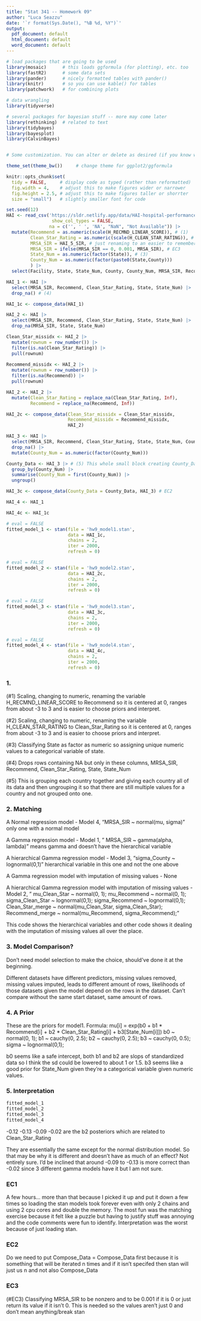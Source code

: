 ```yaml
---
title: "Stat 341 -- Homework 09"
author: "Luca Seazzu"
date: '`r format(Sys.Date(), "%B %d, %Y")`'
output: 
  pdf_document: default
  html_document: default
  word_document: default
---
```


```r
# load packages that are going to be used
library(mosaic)      # this loads ggformula (for plotting), etc. too
library(fastR2)      # some data sets
library(pander)      # nicely formatted tables with pander()
library(knitr)       # so you can use kable() for tables
library(patchwork)   # for combining plots

# data wrangling
library(tidyverse)

# several packages for bayesian stuff -- more may come later
library(rethinking)  # related to text
library(tidybayes)    
library(bayesplot)
library(CalvinBayes)


# Some customization. You can alter or delete as desired (if you know what you are doing).

theme_set(theme_bw())     # change theme for ggplot2/ggformula

knitr::opts_chunk$set(
  tidy = FALSE,     # display code as typed (rather than reformatted)
  fig.width = 4,    # adjust this to make figures wider or narrower
  fig.height = 2.5, # adjust this to make figures taller or shorrter
  size = "small")   # slightly smaller font for code
```


<!-- A few math abbreviations -->

\newcommand{\Prob}{\operatorname{Pr}}
\newcommand{\Binom}{\operatorname{Binom}}
\newcommand{\Unif}{\operatorname{Unif}}
\newcommand{\Triangle}{\operatorname{Triangle}}
\newcommand{\Norm}{\operatorname{Norm}}
\newcommand{\Beta}{\operatorname{Beta}}
\newcommand{\E}{\operatorname{E}}
\newcommand{\Var}{\operatorname{Var}}
\newcommand{\SD}{\operatorname{SD}}

<!-- Put your work below here.  Put text in text chunks, code in R chunks. -->

```r
set.seed(12)
HAI <- read_csv('https://sldr.netlify.app/data/HAI-hospital-performance.csv',
                 show_col_types = FALSE,
                na = c('', ' ', 'NA', "NaN", "Not Available")) |>
  mutate(Recommend = as.numeric(scale(H_RECMND_LINEAR_SCORE)), # (1)
         Clean_Star_Rating = as.numeric(scale(H_CLEAN_STAR_RATING)), # (2)
         MRSA_SIR = HAI_5_SIR, # just renaming to an easier to remember value
         MRSA_SIR = ifelse(MRSA_SIR == 0, 0.001, MRSA_SIR), # EC3
         State_Num = as.numeric(factor(State)), # (3)
         County_Num = as.numeric(factor(paste0(State,County)))
         ) |>
  select(Facility, State, State_Num, County, County_Num, MRSA_SIR, Recommend, Clean_Star_Rating) 
```

```r
HAI_1 <- HAI |>
  select(MRSA_SIR, Recommend, Clean_Star_Rating, State, State_Num) |>
  drop_na() # (4)

HAI_1c <- compose_data(HAI_1)
```

```r
HAI_2 <- HAI |> 
  select(MRSA_SIR, Recommend, Clean_Star_Rating, State, State_Num) |>
  drop_na(MRSA_SIR, State, State_Num) 

Clean_Star_missidx <- HAI_2 |>
  mutate(rownum = row_number()) |>
  filter(is.na(Clean_Star_Rating)) |>
  pull(rownum)
  
Recommend_missidx <- HAI_2 |>
  mutate(rownum = row_number()) |>
  filter(is.na(Recommend)) |>
  pull(rownum)

HAI_2 <- HAI_2 |>
  mutate(Clean_Star_Rating = replace_na(Clean_Star_Rating, Inf),
         Recommend = replace_na(Recommend, Inf))

HAI_2c <- compose_data(Clean_Star_missidx = Clean_Star_missidx, 
                       Recommend_missidx = Recommend_missidx,
                       HAI_2)
```

```r
HAI_3 <- HAI |>
  select(MRSA_SIR, Recommend, Clean_Star_Rating, State, State_Num, County, County_Num) |>
  drop_na() |>
  mutate(County_Num = as.numeric(factor(County_Num)))

County_Data <- HAI_3 |> # (5) This whole small block creating County_Data
  group_by(County_Num) |>
  summarise(County_Num = first(County_Num)) |>
  ungroup()

HAI_3c <- compose_data(County_Data = County_Data, HAI_3) # EC2
```

```r
HAI_4 <- HAI_1

HAI_4c <- HAI_1c
```


```r
# eval = FALSE
fitted_model_1 <- stan(file = 'hw9_model1.stan',
                       data = HAI_1c,
                       chains = 2,
                       iter = 2000,
                       refresh = 0)
```

```r
# eval = FALSE
fitted_model_2 <- stan(file = 'hw9_model2.stan',
                       data = HAI_2c,
                       chains = 2,
                       iter = 2000,
                       refresh = 0)
```

```r
# eval = FALSE
fitted_model_3 <- stan(file = 'hw9_model3.stan',
                       data = HAI_3c,
                       chains = 2,
                       iter = 2000,
                       refresh = 0)
```

```r
# eval = FALSE
fitted_model_4 <- stan(file = 'hw9_model4.stan',
                       data = HAI_4c,
                       chains = 2,
                       iter = 2000,
                       refresh = 0)
```

### 1.

(#1) Scaling, changing to numeric, renaming the variable H_RECMND_LINEAR_SCORE to Recommend so it is centered at 0, ranges from about -3 to 3 and is easier to choose priors and interpret.

(#2) Scaling, changing to numeric, renaming the variable H_CLEAN_STAR_RATING to Clean_Star_Rating so it is centered at 0, ranges from about -3 to 3 and is easier to choose priors and interpret.

(#3) Classifying State as factor as numeric so assigning unique numeric values to a categorical variable of state.

(#4) Drops rows containing NA but only in these columns, MRSA_SIR, Recommend, Clean_Star_Rating, State, State_Num

(#5) This is grouping each country together and giving each country all of its data and then ungrouping it so that there are still multiple values for a country and not grouped onto one.

### 2. Matching

A Normal regression model - Model 4, "MRSA_SIR ~ normal(mu, sigma)" only one with a normal model

A Gamma regression model -  Model 1, " MRSA_SIR ~ gamma(alpha, lambda)" means gamma and doesn't have the hierarchical variable

A hierarchical Gamma regression model - Model 3, "sigma_County ~ lognormal(0,1)" hierarchical variable in this one and not the one above

A Gamma regression model with imputation of missing values - None

A hierarchical Gamma regression model with imputation of missing values - Model 2, "  mu_Clean_Star ~ normal(0, 1);
  mu_Recommend ~ normal(0, 1);
  sigma_Clean_Star ~ lognormal(0,1);
  sigma_Recommend ~ lognormal(0,1);
  Clean_Star_merge ~ normal(mu_Clean_Star, sigma_Clean_Star);
  Recommend_merge ~ normal(mu_Recommend, sigma_Recommend);"
  
  This code shows the hierarchical variables and other code shows it dealing with the imputation of missing values all over the place.


### 3. Model Comparison?

Don't need model selection to make the choice, should've done it at the beginning.

Different datasets have different predictors, missing values removed, missing values imputed, leads to different amount of rows, likelihoods of those datasets given the model depend on the rows in the dataset. Can't compare without the same start dataset, same amount of rows.


### 4. A Prior

These are the priors for model1. Formula: mu[i] = exp(b0 + b1 * Recommend[i] + b2 * Clean_Star_Rating[i] + b3[State_Num[i]])
  b0 ~ normal(0, 1);
  b1 ~ cauchy(0, 2.5);
  b2 ~ cauchy(0, 2.5);
  b3 ~ cauchy(0, 0.5);
  sigma ~ lognormal(0,1);

b0 seems like a safe intercept, both b1 and b2 are slops of standardized data so I think the sd could be lowered to about 1 or 1.5. b3 seems like a good prior for State_Num given they're a categorical variable given numeric values.

### 5. Interpretation

```r
fitted_model_1
fitted_model_2
fitted_model_3
fitted_model_4
```

-0.12
-0.13
-0.09
-0.02 are the b2 posteriors which are related to Clean_Star_Rating

They are essentially the same except for the normal distribution model. So that may be why it is different and doesn't have as much of an effect? Not entirely sure. I'd be inclined that around -0.09 to -0.13 is more correct than -0.02 since 3 different gamma models have it but I am not sure.


### EC1

A few hours... more than that because I picked it up and put it down a few times so loading the stan models took forever even with only 2 chains and using 2 cpu cores and double the memory. The most fun was the matching exercise because it felt like a puzzle but having to justify stuff was annoying and the code comments were fun to identify. Interpretation was the worst because of just loading stan.

### EC2

Do we need to put Compose_Data = Compose_Data first because it is something that will be iterated n times and if it isn't specifed then stan will just us n and not also Compose_Data

### EC3

(#EC3) Classifying MRSA_SIR to be nonzero and to be 0.001 if it is 0 or just return its value if it isn't 0. This is needed so the values aren't just 0 and don't mean anything/break stan